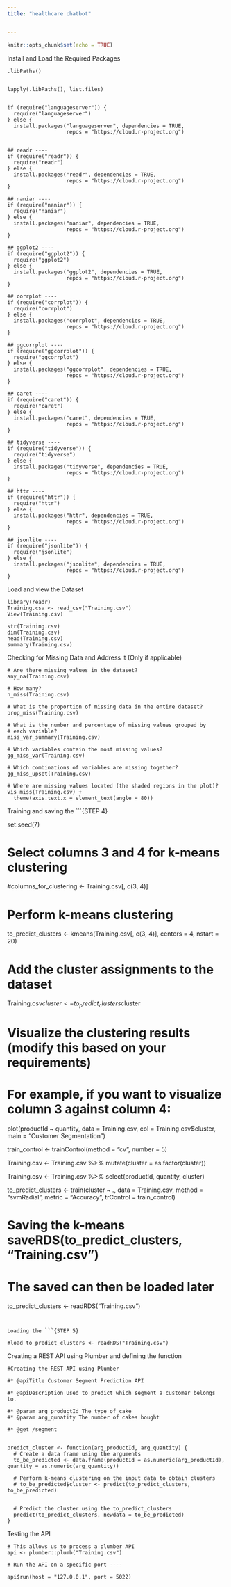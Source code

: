 ```yaml
---
title: "healthcare chatbot"


---
```


```r
knitr::opts_chunk$set(echo = TRUE)
```


Install and Load the Required Packages
```STEP

.libPaths()


lapply(.libPaths(), list.files)


if (require("languageserver")) {
  require("languageserver")
} else {
  install.packages("languageserver", dependencies = TRUE,
                   repos = "https://cloud.r-project.org")
  
  
## readr ----
if (require("readr")) {
  require("readr")
} else {
  install.packages("readr", dependencies = TRUE,
                   repos = "https://cloud.r-project.org")
}

## naniar ----
if (require("naniar")) {
  require("naniar")
} else {
  install.packages("naniar", dependencies = TRUE,
                   repos = "https://cloud.r-project.org")
}

## ggplot2 ----
if (require("ggplot2")) {
  require("ggplot2")
} else {
  install.packages("ggplot2", dependencies = TRUE,
                   repos = "https://cloud.r-project.org")
}

## corrplot ----
if (require("corrplot")) {
  require("corrplot")
} else {
  install.packages("corrplot", dependencies = TRUE,
                   repos = "https://cloud.r-project.org")
}

## ggcorrplot ----
if (require("ggcorrplot")) {
  require("ggcorrplot")
} else {
  install.packages("ggcorrplot", dependencies = TRUE,
                   repos = "https://cloud.r-project.org")
}

## caret ----
if (require("caret")) {
  require("caret")
} else {
  install.packages("caret", dependencies = TRUE,
                   repos = "https://cloud.r-project.org")
}

## tidyverse ----
if (require("tidyverse")) {
  require("tidyverse")
} else {
  install.packages("tidyverse", dependencies = TRUE,
                   repos = "https://cloud.r-project.org")
}
  
## httr ----
if (require("httr")) {
  require("httr")
} else {
  install.packages("httr", dependencies = TRUE,
                   repos = "https://cloud.r-project.org")
}

## jsonlite ----
if (require("jsonlite")) {
  require("jsonlite")
} else {
  install.packages("jsonlite", dependencies = TRUE,
                   repos = "https://cloud.r-project.org")
}

```



Load and view the Dataset
```STEP

library(readr)
Training.csv <- read_csv("Training.csv")
View(Training.csv)

str(Training.csv)
dim(Training.csv)
head(Training.csv)
summary(Training.csv)

```



Checking for Missing Data and Address it (Only if applicable)
```STEP

# Are there missing values in the dataset?
any_na(Training.csv)

# How many?
n_miss(Training.csv)

# What is the proportion of missing data in the entire dataset?
prop_miss(Training.csv)

# What is the number and percentage of missing values grouped by
# each variable?
miss_var_summary(Training.csv)

# Which variables contain the most missing values?
gg_miss_var(Training.csv)

# Which combinations of variables are missing together?
gg_miss_upset(Training.csv)

# Where are missing values located (the shaded regions in the plot)?
vis_miss(Training.csv) +
  theme(axis.text.x = element_text(angle = 80))

```



Training and saving the ```{STEP 4}

set.seed(7)

# Select columns 3 and 4 for k-means clustering
#columns_for_clustering <- Training.csv[, c(3, 4)]

# Perform k-means clustering
to_predict_clusters <- kmeans(Training.csv[, c(3, 4)], centers = 4, nstart = 20)

# Add the cluster assignments to the dataset
Training.csv$cluster <- to_predict_clusters$cluster

# Visualize the clustering results (modify this based on your requirements)
# For example, if you want to visualize column 3 against column 4:
plot(productId ~ quantity, 
     data = Training.csv, 
     col = Training.csv$cluster, 
     main = "Customer Segmentation")


train_control <- trainControl(method = "cv", number = 5)

Training.csv  <- Training.csv %>% mutate(cluster = as.factor(cluster))

Training.csv  <- Training.csv %>% select(productId, quantity, cluster)

to_predict_clusters <-
  train(cluster ~ ., data = Training.csv, method = "svmRadial",
        metric = "Accuracy", trControl = train_control)



# Saving the k-means saveRDS(to_predict_clusters, "Training.csv")


# The saved can then be loaded later
to_predict_clusters <- readRDS("Training.csv")


```


Loading the ```{STEP 5}

#load to_predict_clusters <- readRDS("Training.csv")

```


Creating a REST API using Plumber and defining the function
```STEP

#Creating the REST API using Plumber

#* @apiTitle Customer Segment Prediction API

#* @apiDescription Used to predict which segment a customer belongs to.

#* @param arg_productId The type of cake
#* @param arg_qunatity The number of cakes bought

#* @get /segment


predict_cluster <- function(arg_productId, arg_quantity) {
  # Create a data frame using the arguments
  to_be_predicted <- data.frame(productId = as.numeric(arg_productId), quantity = as.numeric(arg_quantity))
  
  # Perform k-means clustering on the input data to obtain clusters
  # to_be_predicted$cluster <- predict(to_predict_clusters, to_be_predicted)
  
  
  # Predict the cluster using the to_predict_clusters
  predict(to_predict_clusters, newdata = to_be_predicted)
}

```


Testing the API
```STEP

# This allows us to process a plumber API
api <- plumber::plumb("Training.csv")

# Run the API on a specific port ----

api$run(host = "127.0.0.1", port = 5022)

```



